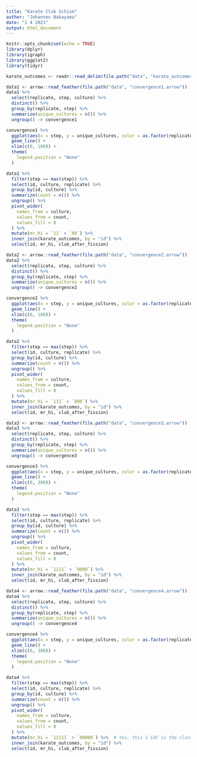 ```yaml
---
title: "Karate Club Schism"
author: "Johannes Nakayama"
date: "1 4 2021"
output: html_document
---
```


```r
knitr::opts_chunk$set(echo = TRUE)
library(dplyr)
library(igraph)
library(ggplot2)
library(tidyr)
```

```r

karate_outcomes <- readr::read_delim(file.path("data", "karate_outcomes.csv"), delim = ";")

```



```r

data1 <- arrow::read_feather(file.path("data", "convergence1.arrow"))
data1 %>% 
  select(replicate, step, culture) %>% 
  distinct() %>% 
  group_by(replicate, step) %>% 
  summarize(unique_cultures = n()) %>% 
  ungroup() -> convergence1

convergence1 %>% 
  ggplot(aes(x = step, y = unique_cultures, color = as.factor(replicate))) +
  geom_line() +
  xlim(c(0, 100)) +
  theme(
    legend.position = "None"
  )

data1 %>% 
  filter(step == max(step)) %>% 
  select(id, culture, replicate) %>% 
  group_by(id, culture) %>% 
  summarize(count = n()) %>% 
  ungroup() %>% 
  pivot_wider(
    names_from = culture,
    values_from = count,
    values_fill = 0
  ) %>% 
  mutate(mr_hi = `11` > `00`) %>%   
  inner_join(karate_outcomes, by = "id") %>% 
  select(id, mr_hi, club_after_fission)

```

```r

data2 <- arrow::read_feather(file.path("data", "convergence2.arrow"))
data2 %>% 
  select(replicate, step, culture) %>% 
  distinct() %>% 
  group_by(replicate, step) %>% 
  summarize(unique_cultures = n()) %>% 
  ungroup() -> convergence2

convergence2 %>% 
  ggplot(aes(x = step, y = unique_cultures, color = as.factor(replicate))) +
  geom_line() +
  xlim(c(0, 100)) +
  theme(
    legend.position = "None"
  )

data2 %>% 
  filter(step == max(step)) %>% 
  select(id, culture, replicate) %>% 
  group_by(id, culture) %>% 
  summarize(count = n()) %>% 
  ungroup() %>% 
  pivot_wider(
    names_from = culture,
    values_from = count,
    values_fill = 0
  ) %>% 
  mutate(mr_hi = `111` > `000`) %>% 
  inner_join(karate_outcomes, by = "id") %>% 
  select(id, mr_hi, club_after_fission)

```


```r

data3 <- arrow::read_feather(file.path("data", "convergence3.arrow"))
data3 %>% 
  select(replicate, step, culture) %>% 
  distinct() %>% 
  group_by(replicate, step) %>% 
  summarize(unique_cultures = n()) %>% 
  ungroup() -> convergence3

convergence3 %>% 
  ggplot(aes(x = step, y = unique_cultures, color = as.factor(replicate))) +
  geom_line() +
  xlim(c(0, 300)) +
  theme(
    legend.position = "None"
  )

data3 %>% 
  filter(step == max(step)) %>% 
  select(id, culture, replicate) %>% 
  group_by(id, culture) %>% 
  summarize(count = n()) %>% 
  ungroup() %>% 
  pivot_wider(
    names_from = culture,
    values_from = count,
    values_fill = 0
  ) %>% 
  mutate(mr_hi = `1111` > `0000`) %>% 
  inner_join(karate_outcomes, by = "id") %>% 
  select(id, mr_hi, club_after_fission)

```




```r

data4 <- arrow::read_feather(file.path("data", "convergence4.arrow"))
data4 %>% 
  select(replicate, step, culture) %>% 
  distinct() %>% 
  group_by(replicate, step) %>% 
  summarize(unique_cultures = n()) %>% 
  ungroup() -> convergence4

convergence4 %>% 
  ggplot(aes(x = step, y = unique_cultures, color = as.factor(replicate))) +
  geom_line() +
  xlim(c(0, 300)) +
  theme(
    legend.position = "None"
  )

data4 %>% 
  filter(step == max(step)) %>% 
  select(id, culture, replicate) %>% 
  group_by(id, culture) %>% 
  summarize(count = n()) %>% 
  ungroup() %>% 
  pivot_wider(
    names_from = culture,
    values_from = count,
    values_fill = 0
  ) %>% 
  mutate(mr_hi = `11111` > `00000`) %>%  # Yes, this 1 LOC is the classifier that reproduces Zachary PERFECTLY...
  inner_join(karate_outcomes, by = "id") %>% 
  select(id, mr_hi, club_after_fission)

```















